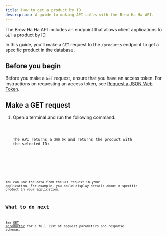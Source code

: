 ```yaml
---
title: How to get a product by ID
description: A guide to making API calls with the Brew Ha Ha API.
---
```




The Brew Ha Ha API includes an endpoint that allows client applications to `GET` a product by ID.

In this guide, you'll make a `GET` request to the `/products` endpoint to get a specific product in the database.

## Before you begin 

Before you make a `GET` request, ensure that you have an access token. For instructions on requesting an access token, see [Request a JSON Web Token](./api#request-a-json-web-token).

## Make a GET request

<Steps>

1. Open a terminal and run the following command:

   <Code code={get_request_id} lang="shellscript" title="get_request_id.sh" />

    The API returns a `200 OK` and returns the product with the selected ID:

    <Code code={get_request_id_response} lang="shellscript" title="get_request_id_response.sh" />

</Steps>

You can use the data from the `GET` request in your application. For example, you could display details about a specific product in your application.

## What to do next

See [GET /products/](/api-docs.html#tag/products/operation/list_products) for a full list of request parameters and response schemas.